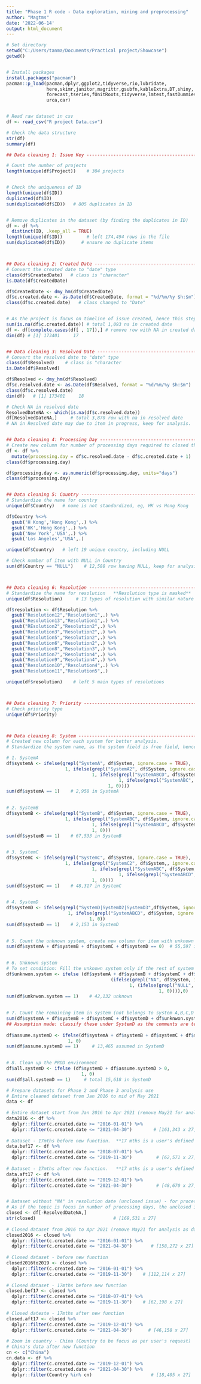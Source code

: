 ---
title: "Phase 1 R code - Data exploration, mining and preprocessing"
author: "Magtms"
date: '2022-06-14'
output: html_document
---

```{r Get Ready}
# Set directory
setwd("C:/Users/tanma/Documents/Practical project/Showcase")
getwd()


# Install packages
install.packages("pacman")
pacman::p_load(pacman,dplyr,ggplot2,tidyverse,rio,lubridate,
               here,skimr,janitor,magrittr,gsubfn,kableExtra,DT,shiny,
               forecast,tseries,fUnitRoots,tidyverse,lmtest,fastDummies,pracma,
               urca,car)


# Read raw dataset in csv
df <- read_csv("R project Data.csv")

```

```{r Data Structure Checking}
# Check the data structure
str(df)
summary(df)


```

```{r Data Cleaning}

## Data cleaning 1: Issue Key ------------------------------------------------#

# Count the number of projects 
length(unique(df$Project))    # 304 projects


# Check the uniqueness of ID
length(unique(df$ID))
duplicated(df$ID)
sum(duplicated(df$ID))   # 805 duplicates in ID


# Remove duplicates in the dataset (by finding the duplicates in ID)
df <- df %>% 
  distinct(ID, .keep_all = TRUE)
length(unique(df$ID))         # left 174,494 rows in the file
sum(duplicated(df$ID))      # ensure no duplicate items 



## Data cleaning 2: Created Date ----------------------------------------------#
# Convert the created date to "date" type
class(df$CreatedDate)   # class is "character"
is.Date(df$CreatedDate)

df$CreatedDate <- dmy_hm(df$CreatedDate)
df$c.created.date <- as.Date(df$CreatedDate, format = "%d/%m/%y $h:$m")
class(df$c.created.date)   # class changed to "Date"


# As the project is focus on timeline of issue created, hence this step also removing data without created date in record.
sum(is.na(df$c.created.date)) # total 1,093 na in created date
df <- df[complete.cases(df[ , 17]),] # remove row with NA in created date
dim(df) # [1] 173401     17


## Data cleaning 3: Resolved Date ---------------------------------------------#
# Convert the resolved date to "date" type
class(df$Resolved)    # class is "character
is.Date(df$Resolved)

df$Resolved <- dmy_hm(df$Resolved)
df$c.resolved.date <- as.Date(df$Resolved, format = "%d/%m/%y $h:$m")
class(df$c.resolved.date)
dim(df)   # [1] 173401     18

# Check NA in resolved date
ResolvedDateNA <- which(is.na(df$c.resolved.date))
df[ResolvedDateNA,]     # total 3,870 row with na in resolved date
# NA in Resolved date may due to item in progress, keep for analysis. 


## Data cleaning 4: Processing Day --------------------------------------------#
# Create new column for number of processing days required to closed the issue and convert the type to integer
df <- df %>% 
  mutate(processing.day = df$c.resolved.date - df$c.created.date + 1)
class(df$processing.day)

df$processing.day <- as.numeric(df$processing.day, units="days")
class(df$processing.day)


## Data cleaning 5: Country ---------------------------------------------------#
# Standardize the name for country
unique(df$Country)   # name is not standardized, eg, HK vs Hong Kong

df$Country %<>% 
  gsub('H Kong','Hong Kong',.) %>%
  gsub('HK','Hong Kong',.) %>%
  gsub('New York','USA',.) %>% 
  gsub('Los Angeles','USA',.)

unique(df$Country)   # left 19 unique country, including NULL

# Check number of item with NULL in Country
sum(df$Country == "NULL")    # 12,588 row having NULL, keep for analysis.



## Data cleaning 6: Resolution ------------------------------------------------#
# Standardize the name for resolution   **Resolution type is masked**
unique(df$Resolution)     # 13 types of resolution with similar nature

df$resolution <- df$Resolution %>%  
  gsub("Resolution12","Resolution1",.) %>% 
  gsub("Resolution13","Resolution1",.) %>%
  gsub("REsolution2","Resolution2",.) %>% 
  gsub("Resolution3","Resolution2",.) %>%
  gsub("Resolution5","Resolution2",.) %>%
  gsub("Resolution6","Resolution2",.) %>%
  gsub("Resolution8","Resolution3",.) %>%
  gsub("Resolution7","Resolution4",.) %>%
  gsub("Resolution9","Resolution4",.) %>%
  gsub("Resolution10","Resolution4",.) %>%
  gsub("Resolution11","Resolution5",.)

unique(df$resolution)    # left 5 main types of resolutions



## Data cleaning 7: Priority --------------------------------------------------#
# Check priority type
unique(df$Priority)



## Data cleaning 8: System -----------------------------------------------#
# Created new column for each system for better analysis.
# Standardize the system name, as the system field is free field, hence there are various system name indicated.    **System name is masked**

# 1. SystemA
df$systemA <- ifelse(grepl("SystemA", df$System, ignore.case = TRUE), 
                      1, ifelse(grepl("SystemA2", df$System, ignore.case = TRUE),
                                1, ifelse(grepl("SystemABCD", df$System, ignore.case = FALSE),
                                          1, ifelse(grepl("SystemABC", df$System, ignore.case = TRUE),
                                      1, 0))))
sum(df$systemA == 1)    # 2,958 in SystemA

  
# 2. SystemB
df$systemB <- ifelse(grepl("SystemB", df$System, ignore.case = TRUE),
                      1, ifelse(grepl("SystemABC", df$System, ignore.case = FALSE),
                                1, ifelse(grepl("SystemABCD", df$System, ignore.case = TRUE),
                                1, 0)))
sum(df$systemB == 1)    # 67,533 in SystemB
  

# 3. SystemC
df$systemC <- ifelse(grepl("SystemC", df$System, ignore.case = TRUE),
                      1, ifelse(grepl("SystemC2", df$System,, ignore.case = TRUE),
                                1, ifelse(grepl("SystemABC", df$System, ignore.case = FALSE),
                                          1, ifelse(grepl("SystemABCD", df$System, ignore.case = TRUE),
                                1, 0))))
sum(df$systemC == 1)    # 48,317 in SystemC

  
# 4. SystemD
df$systemD <- ifelse(grepl("SystemD|SystemD2|SystemD3",df$System, ignore.case = TRUE),
                       1, ifelse(grepl("SystemABCD", df$System, ignore.case = FALSE),
                               1, 0))
sum(df$systemD == 1)    # 2,153 in SystemD

  
# 5. Count the unknown system, create new column for item with unknown system
sum(df$systemA + df$systemB + df$systemC + df$systemD == 0)  # 55,597 item with unknown system
  

# 6. Unknown system
# To set condition: Fill the unknown system only if the rest of system column is 0
df$unknwon.system <- ifelse (df$systemA + df$systemB + df$systemC + df$systemD == 0, 
                                       (ifelse(grepl("NA", df$System, ignore.case = FALSE),
                                              1, (ifelse(grepl("NULL", df$System, ignore.case = FALSE),
                                                         1, 0)))),0)
sum(df$unknwon.system == 1)    # 42,132 unknown
  

# 7. Count the remaining item in system (not belongs to system A,B,C,D or unknown)
sum(df$systemA + df$systemB + df$systemC + df$systemD + df$unknwon.system == 0)  # 13,465
## Assumption made: classify these under SystemD as the comments are tends to related to SystemD
  
df$assume.systemD <- ifelse(df$systemA + df$systemB + df$systemC + df$systemD + df$unknwon.system == 0,
                       1, 0)
sum(df$assume.systemD == 1)     # 13,465 assumed in SystemD
  

# 8. Clean up the PROD environment
df$all.systemD <- ifelse (df$systemD + df$assume.systemD > 0,
                            1, 0)
sum(df$all.systemD == 1)     # total 15,618 in SystemD


```

```{r Dataset Preparation}
# Prepare datasets for Phase 2 and Phase 3 analysis use
# Entire cleaned dataset from Jan 2016 to mid of May 2021
data <- df
  
# Entire dataset start from Jan 2016 to Apr 2021 (remove May21 for analysis as data for May is now complete)
data2016 <- df %>%
  dplyr::filter(c.created.date >= "2016-01-01") %>% 
  dplyr::filter(c.created.date <= "2021-04-30")        # [161,343 x 27]
  
# Dataset - 17mths before new function.  **17 mths is a user's defined analysis period**
data.bef17 <- df %>%
  dplyr::filter(c.created.date >= "2018-07-01") %>% 
  dplyr::filter(c.created.date <= "2019-11-30")         # [62,571 x 27] 
  
# Dataset - 17mths after new function.   **17 mths is a user's defined analysis period**
data.aft17 <- df %>%
  dplyr::filter(c.created.date >= "2019-12-01") %>% 
  dplyr::filter(c.created.date <= "2021-04-30")         # [48,670 x 27] 


# Dataset without "NA" in resolution date (unclosed issue) - for processing days analysis use)
# As if the topic is focus in number of processing days, the unclosed issue can be rested for analysis. 
closed <- df[-ResolvedDateNA,]
str(closed)                             # [169,531 x 27] 
  
# Closed dataset from 2016 to Apr 2021 (remove May21 for analysis as data for May is now complete
closed2016 <- closed %>%
  dplyr::filter(c.created.date >= "2016-01-01") %>% 
  dplyr::filter(c.created.date <= "2021-04-30")       # [158,272 x 27] 
  
# Closed dataset - before new function 
closed2016to2019 <- closed %>%
  dplyr::filter(c.created.date >= "2016-01-01") %>% 
  dplyr::filter(c.created.date <= "2019-11-30")    # [112,114 x 27]
  
# Closed dataset - 17mths before new function
closed.bef17 <- closed %>%
  dplyr::filter(c.created.date >= "2018-07-01") %>% 
  dplyr::filter(c.created.date <= "2019-11-30")    # [62,198 x 27]
  
# Closed dateste - 17mths after new function
closed.aft17 <- closed %>%
  dplyr::filter(c.created.date >= "2019-12-01") %>% 
  dplyr::filter(c.created.date <= "2021-04-30")      # [46,158 x 27]
  
# Zoom in country - China (Country to be focus as per user's request)
# China's data after new function
cn <- c("China")
cn.data <- df %>%
  dplyr::filter(c.created.date >= "2019-12-01") %>% 
  dplyr::filter(c.created.date <= "2021-04-30") %>% 
  dplyr::filter(Country %in% cn)                      # [18,405 x 27]

```
